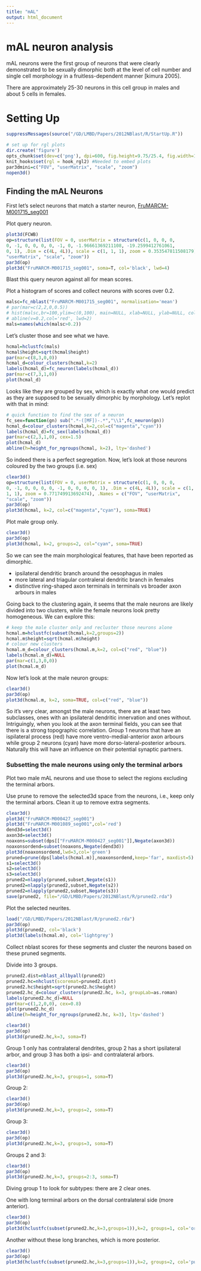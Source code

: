 ```yaml
---
title: "mAL"
output: html_document
---
```


mAL neuron analysis
================================
mAL neurons were the first group of neurons that were clearly demonstrated to be sexually dimorphic both at the level of cell number and single cell morphology in a fruitless-dependent manner [kimura 2005].

There are approximately 25-30 neurons in this cell group in males and about 5 cells in females.

# Setting Up
```r
suppressMessages(source("/GD/LMBD/Papers/2012NBlast/R/StartUp.R"))

# set up for rgl plots
dir.create('figure')
opts_chunk$set(dev=c('png'), dpi=600, fig.height=9.75/25.4, fig.width=15.15/25.4, fig.path="figure/")
knit_hooks$set(rgl = hook_rgl2) #Needed to embed plots
par3dmini=c("FOV", "userMatrix", "scale", "zoom")
nopen3d()
```

Finding the mAL Neurons
-----------------------------

First let's select neurons that match a starter neuron, 
[FruMARCM-M001715_seg001](http://flycircuit.tw/modules.php?name=clearpage&op=detail_table&idid=553)

Plot query neuron.
```r
plot3d(FCWB)
op=structure(list(FOV = 0, userMatrix = structure(c(1, 0, 0, 0, 
0, -1, 0, 0, 0, 0, -1, 0, -1.96661369211108, -19.2599412761061, 
0, 1), .Dim = c(4L, 4L)), scale = c(1, 1, 1), zoom = 0.353547811508179), .Names = c("FOV", 
"userMatrix", "scale", "zoom"))
par3d(op)
plot3d("FruMARCM-M001715_seg001", soma=T, col='black', lwd=4)
```

Blast this query neuron against all for mean scores.

Plot a histogram of scores and collect neurons with scores over 0.2.
```r
malsc=fc_nblast("FruMARCM-M001715_seg001", normalisation='mean')
# par(mar=c(2,2,0,0.5))
# hist(malsc,br=100,ylim=c(0,100), main=NULL, xlab=NULL, ylab=NULL, col='black')
# abline(v=0.2,col='red', lwd=2)
mals=names(which(malsc>0.2))
```

Let's cluster those and see what we have.
```r
hcmal=hclustfc(mals)
hcmal$height=sqrt(hcmal$height)
par(mar=c(8,3,0,0))
hcmal_d=colour_clusters(hcmal,k=2)
labels(hcmal_d)=fc_neuron(labels(hcmal_d))
par(mar=c(7,3,1,0))
plot(hcmal_d)
```

Looks like they are grouped by sex, which is exactly what one would predict as they are supposed to be sexually dimorphic by morphology. Let's replot with that in mind:

```r
# quick function to find the sex of a neuron
fc_sex=function(gn) sub(".*-([MF])-.*","\\1",fc_neuron(gn))
hcmal_d=colour_clusters(hcmal,k=2,col=c("magenta","cyan"))
labels(hcmal_d)=fc_sex(labels(hcmal_d))
par(mar=c(2,3,1,0), cex=1.5)
plot(hcmal_d)
abline(h=height_for_ngroups(hcmal, k=2), lty='dashed')
```

So indeed there is a perfect segregation. Now, let's look at those neurons coloured by the two groups (i.e. sex)

```r
clear3d()
op=structure(list(FOV = 0, userMatrix = structure(c(1, 0, 0, 0, 
0, -1, 0, 0, 0, 0, -1, 0, 0, 0, 0, 1), .Dim = c(4L, 4L)), scale = c(1, 
1, 1), zoom = 0.771749913692474), .Names = c("FOV", "userMatrix", 
"scale", "zoom"))
par3d(op)
plot3d(hcmal, k=2, col=c("magenta","cyan"), soma=TRUE)
```

Plot male group only.
```r
clear3d()
par3d(op)
plot3d(hcmal, k=2, groups=2, col="cyan", soma=TRUE)
```

So we can see the main morphological features, that have been reported as dimorphic.

* ipsilateral dendritic branch around the oesophagus in males
* more lateral and triagular contraleral dendritic branch in females
* distinctive ring-shaped axon terminals in terminals vs broader axon arbours in males

Going back to the clustering again, it seems that the male neurons are likely divided into two clusters,
while the female neurons look pretty homogeneous.  We can explore this:
```r
# keep the male cluster only and recluster those neurons alone
hcmal.m=hclustfc(subset(hcmal,k=2,groups=2))
hcmal.m$height=sqrt(hcmal.m$height)
# colour new clusters
hcmal.m_d=colour_clusters(hcmal.m,k=2, col=c("red", "blue"))
labels(hcmal.m_d)=NULL
par(mar=c(1,3,0,0))
plot(hcmal.m_d)
```

Now let's look at the male neuron groups:
```r
clear3d()
par3d(op)
plot3d(hcmal.m, k=2, soma=TRUE, col=c("red", "blue"))
```

So it's very clear, amongst the male neurons, there are at least two subclasses, ones with an ipsilateral dendritic innervation and ones without. Intriguingly, when you look at the axon terminal fields, you can see that there is a 
strong topographic correlation. Group 1 neurons that have an ispilateral process (red) have more ventro-medial-anterior axon arbours while group 2 neurons (cyan) have more dorso-lateral-posterior arbours. Naturally this will have an influence on their potential synaptic partners.

### Subsetting the male neurons using only the terminal arbors

Plot two male mAL neurons and use those to select the regions excluding the terminal arbors.

Use prune to remove the selected3d space from the neurons, i.e., keep only the terminal arbors. Clean it up to remove extra segments.

```r
clear3d()
plot3d("FruMARCM-M000427_seg001")
plot3d("FruMARCM-M001089_seg001",col='red')
dend3d=select3d() 
axon3d=select3d()
noaxons=subset(dps[["FruMARCM-M000427_seg001"]],Negate(axon3d))
noaxonsordend=subset(noaxons,Negate(dend3d))
plot3d(noaxonsordend,lwd=3,col='green')
pruned=prune(dps[labels(hcmal.m)],noaxonsordend,keep='far', maxdist=5)
s1=select3d()
s2=select3d()
s3=select3d()
pruned2=nlapply(pruned,subset,Negate(s1))
pruned2=nlapply(pruned2,subset,Negate(s2))
pruned2=nlapply(pruned2,subset,Negate(s3))
save(pruned2, file="/GD/LMBD/Papers/2012NBlast/R/pruned2.rda")
```

Plot the selected neurites.
```r
load("/GD/LMBD/Papers/2012NBlast/R/pruned2.rda")
par3d(op)
plot3d(pruned2, col='black')
plot3d(labels(hcmal.m), col='lightgrey')
```

Collect nblast scores for these segments and cluster the neurons based on these pruned segments.

Divide into 3 groups.
```r
pruned2.dist=nblast_allbyall(pruned2)
pruned2.hc=nhclust(scoremat=pruned2.dist)
pruned2.hc$height=sqrt(pruned2.hc$height)
pruned2.hc_d=colour_clusters(pruned2.hc, k=3, groupLab=as.roman)
labels(pruned2.hc_d)=NULL
par(mar=c(1,2,0,0), cex=0.8)
plot(pruned2.hc_d)
abline(h=height_for_ngroups(pruned2.hc, k=3), lty='dashed')
```

```r
clear3d()
par3d(op)
plot3d(pruned2.hc,k=3, soma=T)
```

Group 1 only has contralateral dendrites, group 2 has a short ipsilateral arbor, and group 3 has both a ipsi- and contralateral arbors.
```r
clear3d()
par3d(op)
plot3d(pruned2.hc,k=3, groups=1, soma=T)
```

Group 2:
```r
clear3d()
par3d(op)
plot3d(pruned2.hc,k=3, groups=2, soma=T)
```

Group 3:
```r
clear3d()
par3d(op)
plot3d(pruned2.hc,k=3, groups=3, soma=T)
```

Groups 2 and 3:
```r
clear3d()
par3d(op)
plot3d(pruned2.hc,k=3, groups=2:3, soma=T)
```

Diving group 1 to look for subtypes: there are 2 clear ones. 

One with long terminal arbors on the dorsal contralateral side (more anterior).

```r
clear3d()
par3d(op)
plot3d(hclustfc(subset(pruned2.hc,k=3,groups=1)),k=2, groups=1, col='orange', soma=T)
```

Another without these long branches, which is more posterior.
```r
clear3d()
par3d(op)
plot3d(hclustfc(subset(pruned2.hc,k=3,groups=1)),k=2, groups=2, col='purple', soma=T)
```
